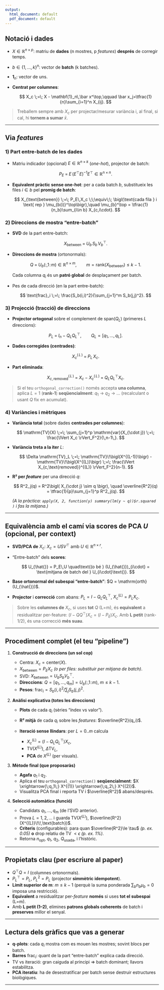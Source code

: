 ```yaml
---
output:
  html_document: default
  pdf_document: default
---
```


## Notació i dades

-   $X \in \mathbb{R}^{n\times p}$: matriu de **dades** (n mostres, p *features*) **després** de corregir temps.

-   $b \in \{1,\dots,k\}^n$: vector de **batch** (k batches).

-   $\mathbf{1}_n$: vector de uns.

-   **Centrat per columnes**:

    $$
    X_c \;=\; X - \mathbf{1}_n\,\bar x^\top,\qquad \bar x_j=\tfrac{1}{n}\sum_{i=1}^n X_{ij}.
    $$

> Treballem sempre amb $X_c$ per projectar/mesurar variància i, al final, si cal, hi **tornem a sumar** $\bar x$.

------------------------------------------------------------------------

## Via *features*

### 1) Part **entre-batch** de les dades

-   Matriu indicador (opcional) $E \in \mathbb{R}^{n\times k}$ (*one-hot*), projector de batch:

    $$
    P_E \;=\; E\,(E^\top E)^{-1} E^\top \in \mathbb{R}^{n\times n}.
    $$

-   **Equivalent pràctic sense one-hot**: per a cada batch $b$, substitueix les files $i\in b$ pel **promig de batch**:

    $$
    X_{\text{between}} \;=\; P_E\,X_c
    \;\;\equiv\;\;
    \bigl(\text{cada fila } i \text{ rep } \mu_{b(i)}^\top\bigr),\quad
    \mu_{b}^\top = \tfrac{1}{n_b}\sum_{i\in b} X_{c,i\cdot}.
    $$

### 2) Direccions de mostra "entre-batch"

-   **SVD** de la part entre-batch:

    $$
    X_{\text{between}} \;=\; U_b\,S_b\,V_b^\top.
    $$

-   **Direccions de mostra** (ortonormals):

    $$
    Q \;=\; U_b(:,1\!:\!m)\in\mathbb{R}^{n\times m},\qquad
    m=\mathrm{rank}(X_{\text{between}})\le k-1.
    $$

    Cada columna $q_i$ és un **patró global** de desplaçament per batch.

-   Pes de cada direcció (en la part entre-batch):

    $$
    \text{frac}_i \;=\; \frac{S_b(i,i)^2}{\sum_{j=1}^m S_b(j,j)^2}.
    $$

### 3) Projecció (tracció) de direccions

-   **Projector ortogonal** sobre el complement de $\mathrm{span}(Q_L)$ (primeres $L$ direccions):

    $$
    P_L \;=\; I_n - Q_L Q_L^\top,\qquad
    Q_L = [q_1,\dots,q_L].
    $$

-   **Dades corregides (centrades)**:

    $$
    X_c^{(\,L\,)} \;=\; P_L\,X_c.
    $$

-   **Part eliminada**:

    $$
    X_{c,\text{removed}}^{(\,L\,)} \;=\; X_c - X_c^{(\,L\,)} \;=\; Q_L Q_L^\top X_c.
    $$

> Si el teu `orthogonal_correction()` només accepta **una columna**, aplica $L=1$ (**rank-1**) **seqüencialment**: $q_1$ → $q_2$ → ... (recalculant o usant $Q$ fix en acumulat).

### 4) Variàncies i mètriques

-   **Variància total** (sobre dades **centrades per columnes**):

    $$
    \mathrm{TV}(X) \;=\; \sum_{j=1}^p \mathrm{var}(X_{\cdot j})
    \;=\; \frac{\lVert X_c \rVert_F^2}{\,n-1\,}.
    $$

-   **Variància treta a la iter** $L$:

    $$
    \Delta \mathrm{TV}_L
    \;=\; \mathrm{TV}\!\bigl(X^{(L-1)}\bigr) - \mathrm{TV}\!\bigl(X^{(L)}\bigr)
    \;=\; \frac{\lVert X_{c,\text{removed}}^{(L)} \rVert_F^2}{n-1}.
    $$

-   **R² per *feature*** per una direcció $q$:

    $$
    R^2_j(q) = R^2\bigl( X_{\cdot j} \sim q \bigr),
    \quad
    \overline{R^2}(q) = \tfrac{1}{p}\sum_{j=1}^p R^2_j(q).
    $$

    *(A la pràctica: `apply(X, 2, function(y) summary(lm(y ~ q))$r.squared )` i fas la mitjana.)*

------------------------------------------------------------------------

## Equivalència amb el camí via **scores de PCA** $U$ (opcional, per context)

-   **SVD/PCA de** $X_c$: $X_c = U S V^\top$ amb $U\in \mathbb{R}^{n\times r}$.

-   "Entre-batch" dels **scores**:

    $$
    U_{\hat{}} = P_E\,U \quad\text{(o bé } (U_{\hat{}})_{i\cdot} = \text{mitjana de batch del } U_{i\cdot}\text{)}.
    $$

-   **Base ortonormal del subespai "entre-batch"**: $Q = \mathrm{orth}(U_{\hat{}})$.

-   **Projector** i **correcció** com abans: $P_L=I- Q_LQ_L^\top$, $X_c^{(L)}=P_L X_c$.

> Sobre les **columnes de** $X_c$, si uses **tot** $Q$ (L=m), és **equivalent** a residualitzar per-feature: $(I-QQ^\top)X_c = (I-P_E)X_c$. Amb **L petit** (rank-1/2), és una correcció **més suau**.

------------------------------------------------------------------------

## Procediment complet (el teu "pipeline")

1.  **Construcció de direccions (un sol cop)**

    -   Centra: $X_c = \text{center}(X)$.
    -   $X_{\text{between}} = P_E X_c$ *(o per files: substituir per mitjana de batch)*.
    -   SVD: $X_{\text{between}}=U_b S_b V_b^\top$.
    -   **Direccions**: $Q=[q_1,\dots,q_m]=U_b(:,1\!:\!m)$, $m\le k-1$.
    -   **Pesos**: $\text{frac}_i=S_b(i,i)^2/\sum_j S_b(j,j)^2$.

2.  **Anàlisi explicativa (totes les direccions)**

    -   **Plots** de cada $q_i$ (sèries "índex vs valor").

    -   **R² mitjà** de cada $q_i$ sobre les *features*: $\overline{R^2}(q_i)$.

    -   **Iteració sense llindars**: per $L=0..m$ calcula

        -   $X^{(L)}_c=(I-Q_LQ_L^\top)X_c$,
        -   $\mathrm{TV}(X^{(L)})$, $\Delta\mathrm{TV}_L$,
        -   **PCA** de $X^{(L)}$ (per visuals).

3.  **Mètode final (que proposaràs)**

    -   **Agafa** $q_1$ i $q_2$.
    -   Aplica el teu `orthogonal_correction()` **seqüencialment**: $X \xrightarrow{\;q_1\;} X^{(1)} \xrightarrow{\;q_2\;} X^{(2)}$.
    -   Visualitza PCA final i reporta $\mathrm{TV}$ i $\overline{R^2}$ abans/després.

4.  **Selecció automàtica (funció)**

    -   Candidats $q_1,\dots,q_m$ (de l'SVD anterior).
    -   Prova $L=1,2,\dots$ i guarda $\mathrm{TV}(X^{(L)})$, $\overline{R^2}(X^{(L)}\!\!,\text{batch})$.
    -   **Criteris** (configurables): para quan $\overline{R^2}\le \tau$ *(p. ex. 0.05)* **o** drop relatiu de TV $<\epsilon$ *(p. ex. 1%)*.
    -   Retorna $n_{\text{opt}}$, $q_1$, $q_2$, $Q_{\text{usada}}$, i l'històric.

------------------------------------------------------------------------

## Propietats clau (per escriure al paper)

-   $Q^\top Q = I$ (columnes ortonormals).
-   $P_L^\top = P_L$, $P_L^2 = P_L$ (projector **simmètric idempotent**).
-   **Límit superior de m**: $m\le k-1$ (perquè la suma ponderada $\sum_b n_b \mu_b = 0$ imposa una restricció).
-   **Equivalent** a residualitzar per-*feature* **només** si uses **tot el subespai** (L=m).
-   Amb **L petit (1--2)**, elimines **patrons globals coherents** de batch i **preserves** millor el senyal.

------------------------------------------------------------------------

## Lectura dels gràfics que vas a generar

-   **q-plots**: cada $q_i$ mostra com es mouen les mostres; sovint blocs per batch.
-   **Barres** $\text{frac}_i$: quant de la part "entre-batch" explica cada direcció.
-   $\mathrm{TV}$ vs iteració: gran caiguda al principi ⇒ batch dominant; llavors estabilitza.
-   **PCA iteratiu**: ha de desestratificar per batch sense destruir estructures biològiques.

------------------------------------------------------------------------
